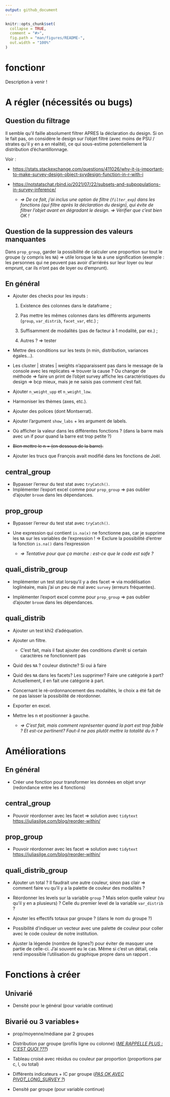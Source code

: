 ```yaml
---
output: github_document
---
```


<!-- README.md is generated from README.Rmd. Please edit that file -->

```r
knitr::opts_chunk$set(
  collapse = TRUE,
  comment = "#>",
  fig.path = "man/figures/README-",
  out.width = "100%"
)
```

# fonctionr

<!-- badges: start -->

<!-- badges: end -->

Description à venir !

# A régler (nécessités ou bugs)

## Question du filtrage

<!--# JO : C'EST FAIT -->

Il semble qu'il faille absolument filtrer APRES la déclaration du design. Si on le fait pas, on considère le design sur l'objet filtré (avec moins de PSU / strates qu'il y en a en réalité), ce qui sous-estime potentiellement la distribution d'échantillonnage.

Voir :

-   <https://stats.stackexchange.com/questions/411026/why-it-is-important-to-make-survey-design-object-svydesign-function-in-r-with-i>

-   <https://notstatschat.rbind.io/2021/07/22/subsets-and-subpopulations-in-survey-inference/>

    -   *=\> De ce fait, j'ai inclus une option de filtre (`filter_exp`) dans les fonctions (qui filtre après la déclaration du design), qui évite de filtrer l'objet avant en dégradant le design. =\> Vérifier que c'est bien OK !*

## Question de la suppression des valeurs manquantes

Dans `prop_group`, garder la possibilité de calculer une proportion sur tout le groupe (y compris les `NA`) =\> utile lorsque le `NA` a une signification (exemple : les personnes qui ne peuvent pas avoir d'arriérés sur leur loyer ou leur emprunt, car ils n'ont pas de loyer ou d'emprunt).

## En général

-   Ajouter des checks pour les inputs :

    1.  <!--# JO : C'EST FAIT -->

        Existence des colonnes dans le dataframe ;

    2.  Pas mettre les mêmes colonnes dans les différents arguments (`group`, `var_distrib`, `facet_var`, etc.) ;

    3.  Suffisamment de modalités (pas de facteur à 1 modalité, par ex.) ;

    4.  Autres ? =\> tester

-   Mettre des conditions sur les tests (n min, distribution, variances égales...).

-   Les cluster \| strates \| weights n'apparaissent pas dans le message de la console avec les replicates =\> trouver la cause ? Ou changer de méthode =\> faire un print de l'objet survey affiche les caractéristiques du design =\> bcp mieux, mais je ne saisis pas comment c'est fait.

-   Ajouter `n_weight_upp` et `n_weight_low`.

-   Harmoniser les thèmes (axes, etc.).

-   <!--# JO : C'EST FAIT : Montserrat est désormais intégrée dans le package. A tester sur d'autres PC, sur Linux, etc. -->

    Ajouter des polices (dont Montserrat).

-   Ajouter l'argument `show_labs` + les argument de labels.

-   Où afficher la valeur dans les différentes fonctions ? (dans la barre mais avec un if pour quand la barre est trop petite ?)

-   ~~Bien mettre le n = (en dessous de la barre).~~<!--# JO : En fait en dessous c'est moche. J'ai remis au milieu. Ce n'est pas possible que ça marche à tous les coups, et n c'est pour la verif, pas grave si parfois ça dépasse de la barre -->

-   <!--# JO : C'EST FAIT -->

    Ajouter les trucs que François avait modifié dans les fonctions de Joël.

## central_group

-   Bypasser l'erreur du test stat avec `tryCatch()`.
-   Implémenter l'export excel comme pour `prop_group` =\> pas oublier d'ajouter `broom` dans les dépendances.

## prop_group

-   Bypasser l'erreur du test stat avec `tryCatch()`.

-   <!--# JO : C'EST FAIT -->

    Une expression qui contient `is.na(x)` ne fonctionne pas, car je supprime les `NA` sur les variables de l'expression ! =\> Exclure la possibilité d'entrer la fonction `is.na()` dans l'expression

    -   *=\> Tentative pour que ça marche : est-ce que le code est safe ?*

## quali_distrib_group

-   Implémenter un test stat lorsqu'il y a des facet =\> via modélisation loglinéaire, mais j'ai un peu de mal avec `survey` (erreurs fréquentes).

-   Implémenter l'export excel comme pour `prop_group` =\> pas oublier d'ajouter `broom` dans les dépendances.

## quali_distrib

-   Ajouter un test khi2 d'adéquation.

-   Ajouter un filtre.

    -   C'est fait, mais il faut ajouter des conditions d'arrêt si certain caractères ne fonctionnent pas <!--# JO : J'ai ajouté un stop si les variables de filtre n'existent pas dans data, c'est ce que tu voulais dire ? -->

-   Quid des `NA` ? couleur distincte? Si oui à faire <!--# JO : Je l'ai fait, comme pour les autres fonctions : NA en gris clair -->

-   Quid des `NA` dans les facets? Les supprimer? Faire une catégorie à part? Actuellement, il en fait une catégorie à part. <!--# JO : J'ai modifié pour faire commùe pour les autres fonctions : si on met na.rm = T alors ça supprime aussi sur les facet, car laisser le NA sur facet et pas sur quali_var n'est pas cohérent. Si na.rm = F, alors le NA des facets est laissé. Mettre des na.rm pour chacune des variables n'est pas du tout ergonomique : si la personne veut faire un truc plus fin, elle peut le faire directement avec survey, ce n'est pas le but du package -->

-   Concernant le ré-ordonnancement des modalités, le choix a été fait de ne pas laisser la possibilité de réordonner. <!--# J'ai finalement ajouté l'option. Il fallait bouger le NA en bas, ce qui demandait la même chose que pour réordonner les catégories => autant le faire -->

-   Exporter en excel.

-   Mettre les n et positionner à gauche.

    -   *=\> C'est fait, mais comment représenter quand la part est trop faible ? Et est-ce pertinent? Faut-il ne pas plutôt mettre la totalité du n ?*

# Améliorations

## En général

-   Créer une fonction pour transformer les données en objet srvyr (redondance entre les 4 fonctions)

## central_group

-   Pouvoir réordonner avec les facet =\> solution avec `tidytext` <https://juliasilge.com/blog/reorder-within/>

## prop_group

-   Pouvoir réordonner avec les facet =\> solution avec `tidytext` <https://juliasilge.com/blog/reorder-within/>

## quali_distrib_group

-   Ajouter un total ? Il faudrait une autre couleur, sinon pas clair =\> comment faire vu qu'il y a la palette de couleur des modalités ? <!--# FR : idée : utiliser des textures? hachures?  -->

-   Réordonner les levels sur la variable `group` ? Mais selon quelle valeur (vu qu'il y en a plusieurs) ? Celle du premier level de la variable `var_distrib` ? <!--# FR : cela peut me sembler une bonne idée. -->

-   Ajouter les effectifs totaux par groupe ? (dans le nom du groupe ?) <!--# FR : Cela me semble une bonne idée -->

-   Possibilité d'indiquer un vecteur avec une palette de couleur pour coller avec le code couleur de notre institution.

-   Ajuster la légende (nombre de lignes?) pour éviter de masquer une partie de celle-ci. J'ai souvent eu le cas. Même si c'est un détail, cela rend impossible l'utilisation du graphique propre dans un rapport <!--# JO : j'ai simplifié le code -->.

# Fonctions à créer

## Univarié

-   Densité pour le général (pour variable continue)

## Bivarié ou 3 variables+

-   prop/moyenne/médiane par 2 groupes

-   Distribution par groupe (profils ligne ou colonne) ([*ME RAPPELLE PLUS : C'EST QUOI ???*]{.underline})

-   Tableau croisé avec résidus ou couleur par proportion (proportions par c, l, ou total)

-   Différents indicateurs + IC par groupe ([*PAS OK AVEC PIVOT_LONG_SURVEY ?*]{.underline})

-   Densité par groupe (pour variable continue)
